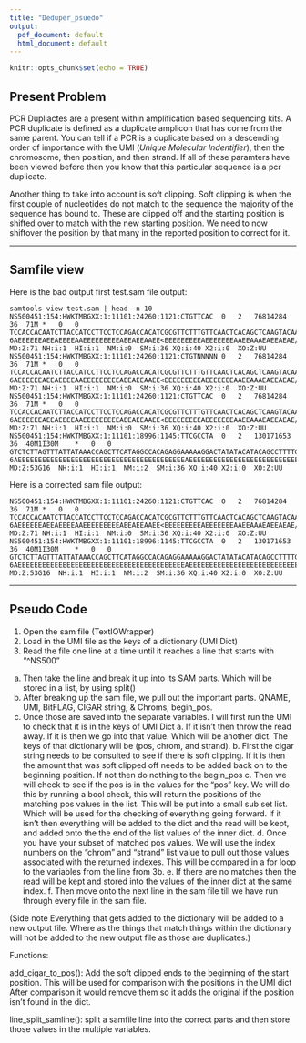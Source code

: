 ```yaml
---
title: "Deduper_psuedo"
output:
  pdf_document: default
  html_document: default
---
```


```r
knitr::opts_chunk$set(echo = TRUE)
```


## Present Problem

PCR Dupliactes are a present within amplification based sequencing kits. A PCR duplicate is defined as
a duplicate amplicon that has come from the same parent. You can tell if a PCR is a duplicate based on a descending order of importance with
the UMI (*Unique Molecular Indentifier*), then the chromosome, then position, and then strand. If all of these paramters have been viewed before then you know that this particular sequence is a pcr duplicate.

Another thing to take into account is soft clipping. Soft clipping is when the first couple of nucleotides do not match to the sequence the majority of the sequence has bound to. These are clipped off and the starting position is shifted over to match with the new starting position. We need to now shiftover the position by that many in the reported position to correct for it.

--------------------------------------------------------------------------------------------------------

## Samfile view

Here is the bad output first test.sam file output:
```
samtools view test.sam | head -n 10
NS500451:154:HWKTMBGXX:1:11101:24260:1121:CTGTTCAC	0	2	76814284	36	71M	*	0	0	TCCACCACAATCTTACCATCCTTCCTCCAGACCACATCGCGTTCTTTGTTCAACTCACAGCTCAAGTACAA	6AEEEEEEAEEAEEEEAAEEEEEEEEEAEEAEEAAEE<EEEEEEEEEAEEEEEEEAAEEAAAEAEEAEAE/	MD:Z:71	NH:i:1	HI:i:1	NM:i:0	SM:i:36	XQ:i:40	X2:i:0	XO:Z:UU
NS500451:154:HWKTMBGXX:1:11101:24260:1121:CTGTNNNNN	0	2	76814284	36	71M	*	0	0	TCCACCACAATCTTACCATCCTTCCTCCAGACCACATCGCGTTCTTTGTTCAACTCACAGCTCAAGTACAA	6AEEEEEEAEEAEEEEAAEEEEEEEEEAEEAEEAAEE<EEEEEEEEEAEEEEEEEAAEEAAAEAEEAEAE/	MD:Z:71	NH:i:1	HI:i:1	NM:i:0	SM:i:36	XQ:i:40	X2:i:0	XO:Z:UU
NS500451:154:HWKTMBGXX:1:11101:24260:1121:CTGTTCAC	0	2	76814284	36	71M	*	0	0	TCCACCACAATCTTACCATCCTTCCTCCAGACCACATCGCGTTCTTTGTTCAACTCACAGCTCAAGTACAA	6AEEEEEEAEEAEEEEAAEEEEEEEEEAEEAEEAAEE<EEEEEEEEEAEEEEEEEAAEEAAAEAEEAEAE/	MD:Z:71	NH:i:1	HI:i:1	NM:i:0	SM:i:36	XQ:i:40	X2:i:0	XO:Z:UU
NS500451:154:HWKTMBGXX:1:11101:18996:1145:TTCGCCTA	0	2	130171653	36	40M1I30M	*	0	0	GTCTCTTAGTTTATTATAAACCAGCTTCATAGGCCACAGAGGAAAAAGGACTATATACATACAGCCTTTTG	6AEEEEEEEEEEEEEEEEEEEEEEEEEEEEEEEEEEEEEEEEEAEEEEEEEEEEEEEEEEEEEEEEEEEEE	MD:Z:53G16	NH:i:1	HI:i:1	NM:i:2	SM:i:36	XQ:i:40	X2:i:0	XO:Z:UU
```

Here is a corrected sam file output:
```
NS500451:154:HWKTMBGXX:1:11101:24260:1121:CTGTTCAC	0	2	76814284	36	71M	*	0	0	TCCACCACAATCTTACCATCCTTCCTCCAGACCACATCGCGTTCTTTGTTCAACTCACAGCTCAAGTACAA	6AEEEEEEAEEAEEEEAAEEEEEEEEEAEEAEEAAEE<EEEEEEEEEAEEEEEEEAAEEAAAEAEEAEAE/	MD:Z:71	NH:i:1	HI:i:1	NM:i:0	SM:i:36	XQ:i:40	X2:i:0	XO:Z:UU
NS500451:154:HWKTMBGXX:1:11101:18996:1145:TTCGCCTA	0	2	130171653	36	40M1I30M	*	0	0	GTCTCTTAGTTTATTATAAACCAGCTTCATAGGCCACAGAGGAAAAAGGACTATATACATACAGCCTTTTG	6AEEEEEEEEEEEEEEEEEEEEEEEEEEEEEEEEEEEEEEEEEAEEEEEEEEEEEEEEEEEEEEEEEEEEE	MD:Z:53G16	NH:i:1	HI:i:1	NM:i:2	SM:i:36	XQ:i:40	X2:i:0	XO:Z:UU
```
--------------------------------------------------------------------------------------------------------

## Pseudo Code

1. Open the sam file (TextIOWrapper)
2. Load in the UMI file as the keys of a dictionary (UMI Dict)
3. Read the file one line at a time until it reaches a line that starts with "^NS500"
  a. Then take the line and break it up into its SAM parts. Which will be stored in a list, by using split()
  b. After breaking up the sam file, we pull out the important parts. QNAME, UMI, BitFLAG, CIGAR string, & Chroms, begin_pos.
  c. Once those are saved into the separate variables. I will first run the UMI to check that it is in the keys of UMI Dict
    a. If it isn't then throw the read away. If it is then we go into that value. Which will be another dict. The keys of that 
    dictionary will be (pos, chrom, and strand).
    b. First the cigar string needs to be consulted to see if there is soft clipping. If it is then the amount that was soft clipped off
    needs to be added back on to the beginning position. If not then do nothing to the begin_pos
    c. Then we will check to see if the pos is in the values for the "pos" key. We will do this by running a bool check, this will return the positions of the matching pos values in the list. This will be put into a small sub set list. Which will be used for the checking of everything going forward. If it isn't then everything will be added to the dict and the read will be kept, and added onto the the end of the list values of the inner dict.
    d. Once you have your subset of matched pos values. We will use the index numbers on the "chrom" and "strand" list value to pull out those values associated with the returned indexes. This will be compared in a for loop to the variables from the line from 3b.
    e. If there are no matches then the read will be kept and stored into the values of the inner dict at the same index.
    f. Then move onto the next line in the sam file till we have run through every file in the sam file. 
    
  
(Side note Everything that gets added to the dictionary will be added to a new output file. Where as the things that match things within the dictionary will not be added to the new output file as those are duplicates.)
  
Functions:

add_cigar_to_pos():
  Add the soft clipped ends to the beginning of the start position. This will be used for comparison with the positions in the 
  UMI dict
  After comparison it would remove them so it adds the original if the position isn't found in the dict.
  
line_split_samline():
  split a samfile line into the correct parts and then store those values in the multiple variables. 
  




